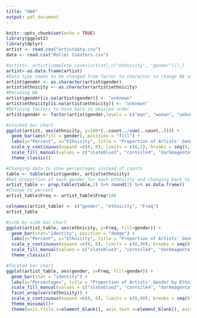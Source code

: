 ---
title: "HW4"
output: pdf_document
---

```{r setup, include=FALSE}
knitr::opts_chunk$set(echo = TRUE)
library(ggplot2)
library(dplyr)
artist <- read.csv("artistdata.csv")
data <- read.csv("Roller Coasters.csv")
```
 
 
```{r}
#artist<- artist[complete.cases(artist[,c("ethnicity", "gender")]),]
artist<-as.data.frame(artist)
#Data type needs to be changed from factor to character to change NA values
artist$gender <- as.character(artist$gender)
artist$ethnicity <- as.character(artist$ethnicity)
#Recoding NA
artist$gender[is.na(artist$gender)] <- "unknown"
artist$ethnicity[is.na(artist$ethnicity)] <- "unknown"
#DEfining factors to have bars in desired order
artist$gender <- factor(artist$gender,levels = c("man", "woman", "unknown"))
```

```{r, tidy=TRUE}
#stacked bar chart
ggplot(artist, aes(ethnicity, y=100*(..count../sum(..count..)))) +
  geom_bar(aes(fill = gender), position = "fill") +
  labs(y="Percent", x="Ethnicity", title = "Proportion of Artists' Gender by Ethnicity") +
  scale_y_continuous(expand =c(0, 0), limits = c(0,1), breaks = seq(0,1,.2), labels = scales::percent) +
  scale_fill_manual(values = c("slateblue3", "cornsilk4", "darkmagenta"), name="Gender", breaks=c("man", "woman", "unknown"), labels=c("Man", "Woman", "Unknown")) +
  theme_classic()
```

\newpage

```{r}
#Changing data to show percentages instead of counts
table <- table(artist$gender, artist$ethnicity)
#Get proportion of each gender for each ethnicity and changing back to data frame for ggplot
artist_table <- prop.table(table,2) %>% round(2) %>% as.data.frame()
#Change to percent
artist_table$Freq <- artist_table$Freq*100

colnames(artist_table) <- c("gender", "ethnicity", "Freq")
artist_table
```

\newpage

```{r, tidy=TRUE}
#side by side bar chart
ggplot(artist_table, aes(ethnicity, y=Freq, fill=gender)) +
  geom_bar(stat="identity", position = "dodge") +
  labs(y="Percent", x="Ethnicity", title = "Proportion of Artists' Gender by Ethnicity") +
  scale_y_continuous(expand =c(0, 0), limits = c(0,90), breaks = seq(0,90,10), labels = function(x) paste0(x, "%")) +
  scale_fill_manual(values = c("slateblue3", "cornsilk4", "darkmagenta"), name="Gender", breaks=c("man", "woman", "unknown"), labels=c("Man", "Woman", "Unknown")) +
  theme_classic()
```

\newpage

```{r, tidy=TRUE}
#faceted bar chart
ggplot(artist_table, aes(gender, y=Freq, fill=gender)) +
  geom_bar(stat = "identity") +
  labs(y="Percentages", title = "Proportion of Artists' Gender by Ethnicity") +
  scale_fill_manual(values = c("slateblue3", "cornsilk4", "darkmagenta"), name="Gender", breaks=c("man", "woman", "unknown"), labels=c("Man", "Woman", "Unknown")) +
  facet_wrap(vars(ethnicity)) +
  scale_y_continuous(expand =c(0, 0), limits = c(0,90), breaks = seq(0,90,20), labels = function(x) paste0(x, "%")) +
  theme_minimal()+
  theme(axis.title.x=element_blank(), axis.text.x=element_blank(), axis.ticks.x=element_blank(), panel.spacing.y=unit(1, "lines"))
```

\newpage

